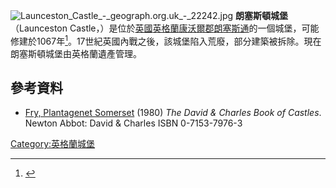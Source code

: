 [[Image:Launceston_Castle_-_geograph.org.uk_-_22242.jpg|thumb]]
'''朗塞斯頓城堡'''（Launceston Castle，{{lang-kw|Kastell Lannstefan}}）是位於[[英國|英國]][[英格蘭|英格蘭]][[康沃爾郡|康沃爾郡]][[朗塞斯通|朗塞斯通]]的一個城堡，可能修建於1067年<ref>{{cite web|url=http://www.historic-cornwall.org.uk/csus/towns/launceston/csus_launceston_report_2005R051.pdf|title=Launceston|last=Herring|first=Peter|author2=Gillard, Bridget|publisher=Cornwall and Scilly Urban Survey|accessdate=25 April 2010|archive-url=https://web.archive.org/web/20160303232827/http://www.historic-cornwall.org.uk/csus/towns/launceston/csus_launceston_report_2005R051.pdf|archive-date=2016-03-03|dead-url=yes}}</ref>。17世紀英國內戰之後，該城堡陷入荒廢，部分建築被拆除。現在朗塞斯頓城堡由英格蘭遺產管理。
==參考資料==
{{reflist}}
*[[Plantagenet_Somerset_Fry|Fry, Plantagenet Somerset]] (1980) ''The David & Charles Book of Castles''. Newton Abbot: David & Charles ISBN 0-7153-7976-3
{{Commons category|Launceston Castle}}

{{coord|50|38|14.8|N|4|21|41.5|W|region:GB_type:landmark|display=title}}

[[Category:英格蘭城堡|Category:英格蘭城堡]]
